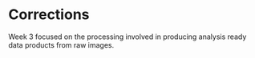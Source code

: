 # Corrections

Week 3 focused on the processing involved in producing analysis ready data products from raw images.
